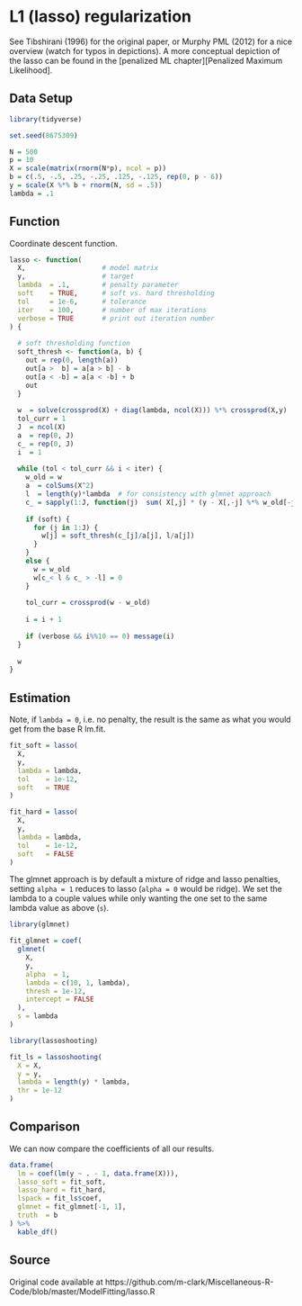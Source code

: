 # L1 (lasso) regularization

See Tibshirani (1996) for the original paper, or Murphy PML (2012) for a nice
overview (watch for typos in depictions). A more conceptual depiction of the
lasso can be found in the [penalized ML chapter][Penalized Maximum Likelihood].

## Data Setup

```r
library(tidyverse)

set.seed(8675309)

N = 500
p = 10
X = scale(matrix(rnorm(N*p), ncol = p))
b = c(.5, -.5, .25, -.25, .125, -.125, rep(0, p - 6))
y = scale(X %*% b + rnorm(N, sd = .5))
lambda = .1
```


## Function

Coordinate descent function.

```r
lasso <- function(
  X,                   # model matrix
  y,                   # target
  lambda  = .1,        # penalty parameter
  soft    = TRUE,      # soft vs. hard thresholding
  tol     = 1e-6,      # tolerance
  iter    = 100,       # number of max iterations
  verbose = TRUE       # print out iteration number
) {
  
  # soft thresholding function
  soft_thresh <- function(a, b) {
    out = rep(0, length(a))
    out[a >  b] = a[a > b] - b
    out[a < -b] = a[a < -b] + b
    out
  }
  
  w  = solve(crossprod(X) + diag(lambda, ncol(X))) %*% crossprod(X,y)
  tol_curr = 1
  J  = ncol(X)
  a  = rep(0, J)
  c_ = rep(0, J)
  i  = 1
  
  while (tol < tol_curr && i < iter) {
    w_old = w 
    a  = colSums(X^2)
    l  = length(y)*lambda  # for consistency with glmnet approach
    c_ = sapply(1:J, function(j)  sum( X[,j] * (y - X[,-j] %*% w_old[-j]) ))
    
    if (soft) {
      for (j in 1:J) {
        w[j] = soft_thresh(c_[j]/a[j], l/a[j])
      }
    }
    else {
      w = w_old
      w[c_< l & c_ > -l] = 0
    }
    
    tol_curr = crossprod(w - w_old)  
    
    i = i + 1
    
    if (verbose && i%%10 == 0) message(i)
  }
  
  w
}
```




## Estimation

Note, if `lambda = 0`, i.e. no penalty, the result is the same as what you would get from the base R  <span class="func" style = "">lm.fit</span>.

```r
fit_soft = lasso(
  X,
  y,
  lambda = lambda,
  tol    = 1e-12,
  soft   = TRUE
)

fit_hard = lasso(
  X,
  y,
  lambda = lambda,
  tol    = 1e-12,
  soft   = FALSE
)
```



The <span class="pack" style = "">glmnet</span> approach is by default a mixture
of ridge and lasso penalties, setting `alpha = 1` reduces to lasso (`alpha = 0`
would be ridge). We set the lambda to a couple values while only wanting the one
set to the same lambda value as above (`s`).

```r
library(glmnet)

fit_glmnet = coef(
  glmnet(
    X,
    y,
    alpha  = 1,
    lambda = c(10, 1, lambda),
    thresh = 1e-12,
    intercept = FALSE
  ),
  s = lambda
)

library(lassoshooting)

fit_ls = lassoshooting(
  X = X,
  y = y,
  lambda = length(y) * lambda,
  thr = 1e-12
)

```



## Comparison

We can now compare the coefficients of all our results.

```r
data.frame(
  lm = coef(lm(y ~ . - 1, data.frame(X))),
  lasso_soft = fit_soft,
  lasso_hard = fit_hard,
  lspack = fit_ls$coef,
  glmnet = fit_glmnet[-1, 1],
  truth  = b
) %>% 
  kable_df()
```






## Source

Original code available at https://github.com/m-clark/Miscellaneous-R-Code/blob/master/ModelFitting/lasso.R
